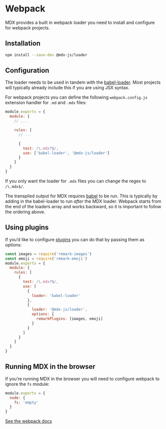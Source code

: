 
# Webpack

MDX provides a built in webpack loader you need to install and configure
for webpack projects.

## Installation

```sh
npm install --save-dev @mdx-js/loader
```

## Configuration

The loader needs to be used in tandem with the [babel-loader][]. Most projects will typically
already include this if you are using JSX syntax.

For webpack projects you can define the following `webpack.config.js` extension
handler for `.md` and `.mdx` files:

```js
module.exports = {
  module: {
    // ...

    rules: [
      // ...

      {
        test: /\.mdx?$/,
        use: ['babel-loader', '@mdx-js/loader']
      }
    ]
  }
}
```

If you only want the loader for `.mdx` files you can change the regex to `/\.mdx$/`.

The transpiled output for MDX requires [babel][] to be run. This is typically
by adding in the babel-loader to run _after_ the MDX loader. Webpack starts
from the end of the loaders array and works backward, so it is important to
follow the ordering above.

## Using plugins

If you’d like to configure [plugins](/advanced/plugins) you can do that by
passing them as options:

```js
const images = require('remark-images')
const emoji = require('remark-emoji')
module.exports = {
  module: {
    rules: [
      {
        test: /\.mdx?$/,
        use: [
          {
            loader: 'babel-loader'
          },
          {
            loader: '@mdx-js/loader',
            options: {
              remarkPlugins: [images, emoji]
            }
          }
        ]
      }
    ]
  }
}
```

## Running MDX in the browser

If you’re running MDX in the browser you will need to configure webpack to ignore
the `fs` module:

```js
module.exports = {
  node: {
    fs: 'empty'
  }
}
```

[See the webpack docs](https://webpack.js.org/configuration/node/#other-node-core-libraries)

<BabelConfig />

[babel-loader]: https://webpack.js.org/loaders/babel-loader/
[babel]: https://babeljs.io
